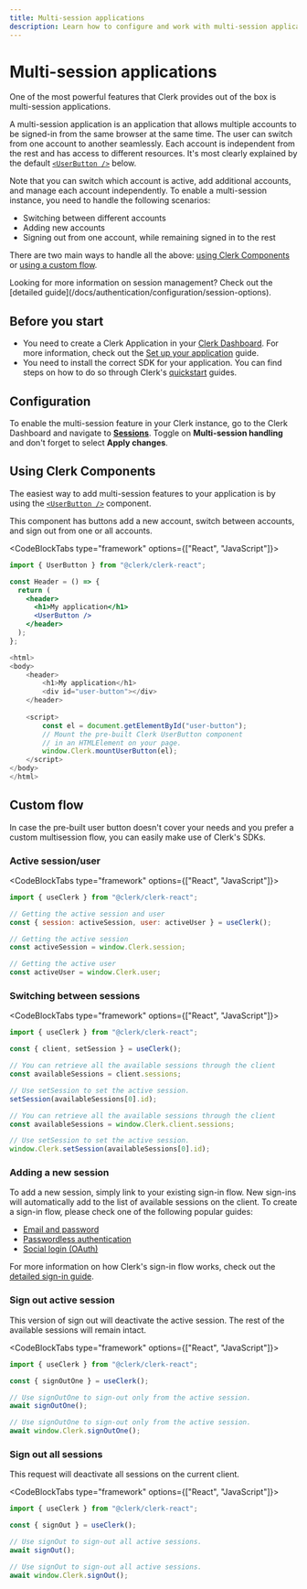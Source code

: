 ```yaml
---
title: Multi-session applications
description: Learn how to configure and work with multi-session applications
---
```


# Multi-session applications

One of the most powerful features that Clerk provides out of the box is multi-session applications.

A multi-session application is an application that allows multiple accounts to be signed-in from the same browser at the same time. The user can switch from one account to another seamlessly. Each account is independent from the rest and has access to different resources. It's most clearly explained by the default [`<UserButton />`][user-button-ref] below.

<Images
  width={440}
  height={479}
  src="/docs/images/custom-flows/user-button-multisession.jpg"
  alt="The User Button component with multiple accounts signed in."
/>

Note that you can switch which account is active, add additional accounts, and manage each account independently. To enable a multi-session instance, you need to handle the following scenarios:

- Switching between different accounts
- Adding new accounts
- Signing out from one account, while remaining signed in to the rest

There are two main ways to handle all the above: [using Clerk Components](#using-clerk-components) or [using a custom flow](#custom-flow).

<Callout type="info">
  Looking for more information on session management? Check out the [detailed guide](/docs/authentication/configuration/session-options).
</Callout>

## Before you start

- You need to create a Clerk Application in your [Clerk Dashboard](https://dashboard.clerk.com/). For more information, check out the [Set up your application](/docs/quickstarts/setup-clerk) guide.
- You need to install the correct SDK for your application. You can find steps on how to do so through Clerk's [quickstart](/docs/quickstarts/overview) guides.

## Configuration

To enable the multi-session feature in your Clerk instance, go to the Clerk Dashboard and navigate to **[Sessions](https://dashboard.clerk.com/last-active?path=sessions)**. Toggle on **Multi-session handling** and don't forget to select **Apply changes**.

<Images
  width={3024}
  height={1648}
  src="/docs/images/custom-flows/sessions.jpg"
  alt="The Sessions page in the Clerk Dashboard. A red arrow points to the active Sessions tab. On this page, a red arrow points to the Multi-session handling toggle, which is toggled on. There is also a red arrow pointing to the 'Apply changes' button."
/>

## Using Clerk Components

The easiest way to add multi-session features to your application is by using the [`<UserButton />`][user-button-ref] component.

This component has buttons add a new account, switch between accounts, and sign out from one or all accounts.

<CodeBlockTabs type="framework" options={["React", "JavaScript"]}>
```jsx
import { UserButton } from "@clerk/clerk-react";

const Header = () => {
  return (
    <header>
      <h1>My application</h1>
      <UserButton />
    </header>
  );
};
```

```js
<html>
<body>
    <header>
        <h1>My application</h1>
        <div id="user-button"></div>
    </header>
    
    <script>
        const el = document.getElementById("user-button");
        // Mount the pre-built Clerk UserButton component
        // in an HTMLElement on your page. 
        window.Clerk.mountUserButton(el);
    </script>
</body>
</html>
```
</CodeBlockTabs>

## Custom flow

In case the pre-built user button doesn't cover your needs and you prefer a custom multisession flow, you can easily make use of Clerk's SDKs.

### Active session/user

<CodeBlockTabs type="framework" options={["React", "JavaScript"]}>
```jsx
import { useClerk } from "@clerk/clerk-react";

// Getting the active session and user
const { session: activeSession, user: activeUser } = useClerk();
```

```js
// Getting the active session
const activeSession = window.Clerk.session;

// Getting the active user
const activeUser = window.Clerk.user;
```
</CodeBlockTabs>

### Switching between sessions

<CodeBlockTabs type="framework" options={["React", "JavaScript"]}>
```jsx
import { useClerk } from "@clerk/clerk-react";

const { client, setSession } = useClerk();

// You can retrieve all the available sessions through the client
const availableSessions = client.sessions;

// Use setSession to set the active session.
setSession(availableSessions[0].id);
```

```js
// You can retrieve all the available sessions through the client
const availableSessions = window.Clerk.client.sessions;

// Use setSession to set the active session.
window.Clerk.setSession(availableSessions[0].id);
```
</CodeBlockTabs>

### Adding a new session

To add a new session, simply link to your existing sign-in flow. New sign-ins will automatically add to the list of available sessions on the client. To create a sign-in flow, please check one of the following popular guides:

- [​Email and password​](/docs/custom-flows/email-password)
- [​Passwordless authentication​](/docs/custom-flows/email-sms-otp)
- [​Social login (OAuth)](/docs/authentication/social-connections/oauth)

For more information on how Clerk's sign-in flow works, check out the [detailed sign-in guide](/docs/custom-flows/overview#sign-in-flow).

### Sign out active session

This version of sign out will deactivate the active session. The rest of the available sessions will remain intact.

<CodeBlockTabs type="framework" options={["React", "JavaScript"]}>
```jsx
import { useClerk } from "@clerk/clerk-react";

const { signOutOne } = useClerk();

// Use signOutOne to sign-out only from the active session.
await signOutOne();
```

```js
// Use signOutOne to sign-out only from the active session.
await window.Clerk.signOutOne();
```
</CodeBlockTabs>

### Sign out all sessions

This request will deactivate all sessions on the current client.

<CodeBlockTabs type="framework" options={["React", "JavaScript"]}>
```jsx
import { useClerk } from "@clerk/clerk-react";

const { signOut } = useClerk();

// Use signOut to sign-out all active sessions.
await signOut();
```

```js
// Use signOut to sign-out all active sessions.
await window.Clerk.signOut();
```
</CodeBlockTabs>

[user-button-ref]: /docs/components/user/user-button

